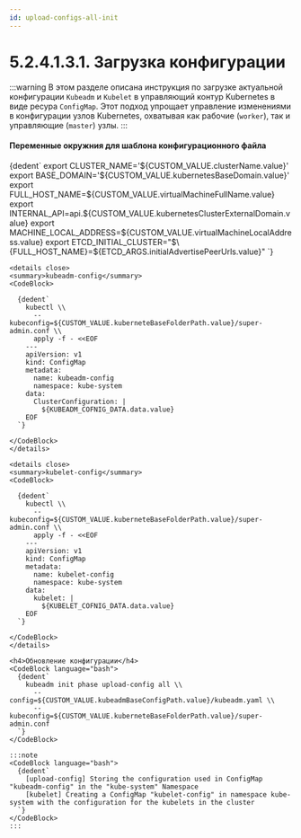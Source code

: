 ```yaml
---
id: upload-configs-all-init
---
```





# 5.2.4.1.3.1. Загрузка конфигурации

:::warning
В этом разделе описана инструкция по загрузке актуальной конфигурации `Kubeadm` и `Kubelet` в управляющий контур Kubernetes в виде ресура `ConfigMap`. Этот подход упрощает управление изменениями в конфигурации узлов Kubernetes, охватывая как рабочие (`worker`), так и управляющие (`master`) узлы.
:::

<Tabs groupId="install-type">

  <TabItem value='HardWay'>
    <h4>Переменные окружния для шаблона конфигурационного файла</h4>
    <CodeBlock language="bash">
      {dedent`
        export CLUSTER_NAME='${CUSTOM_VALUE.clusterName.value}'
        export BASE_DOMAIN='${CUSTOM_VALUE.kubernetesBaseDomain.value}'
        export FULL_HOST_NAME=${CUSTOM_VALUE.virtualMachineFullName.value}
        export INTERNAL_API=api.${CUSTOM_VALUE.kubernetesClusterExternalDomain.value}
        export MACHINE_LOCAL_ADDRESS=${CUSTOM_VALUE.virtualMachineLocalAddress.value}
        export ETCD_INITIAL_CLUSTER="$\{FULL_HOST_NAME}=${ETCD_ARGS.initialAdvertisePeerUrls.value}"
      `}
    </CodeBlock>

    <details close>
    <summary>kubeadm-config</summary>
    <CodeBlock>

      {dedent`
        kubectl \\
          --kubeconfig=${CUSTOM_VALUE.kuberneteBaseFolderPath.value}/super-admin.conf \\
          apply -f - <<EOF
        ---
        apiVersion: v1
        kind: ConfigMap
        metadata:
          name: kubeadm-config
          namespace: kube-system
        data:
          ClusterConfiguration: |
            ${KUBEADM_COFNIG_DATA.data.value}
        EOF
      `}

    </CodeBlock>
    </details>

    <details close>
    <summary>kubelet-config</summary>
    <CodeBlock>

      {dedent`
        kubectl \\
          --kubeconfig=${CUSTOM_VALUE.kuberneteBaseFolderPath.value}/super-admin.conf \\
          apply -f - <<EOF
        ---
        apiVersion: v1
        kind: ConfigMap
        metadata:
          name: kubelet-config
          namespace: kube-system
        data:
          kubelet: |
            ${KUBELET_COFNIG_DATA.data.value}
        EOF
      `}

    </CodeBlock>
    </details>

  </TabItem>

  <TabItem value='Kubeadm'>

    <h4>Обновление конфигурации</h4>
    <CodeBlock language="bash">
      {dedent`
        kubeadm init phase upload-config all \\
          --config=${CUSTOM_VALUE.kubeadmBaseConfigPath.value}/kubeadm.yaml \\
          --kubeconfig=${CUSTOM_VALUE.kuberneteBaseFolderPath.value}/super-admin.conf
      `}
    </CodeBlock>

    :::note
    <CodeBlock language="bash">
      {dedent`
        [upload-config] Storing the configuration used in ConfigMap "kubeadm-config" in the "kube-system" Namespace
        [kubelet] Creating a ConfigMap "kubelet-config" in namespace kube-system with the configuration for the kubelets in the cluster
      `}
    </CodeBlock>
    :::

  </TabItem>
</Tabs>

